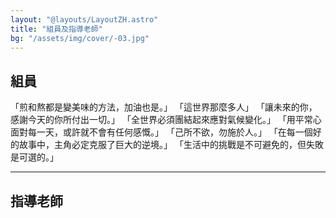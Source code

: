 ```yaml
---
layout: "@layouts/LayoutZH.astro"
title: "組員及指導老師"
bg: "/assets/img/cover/-03.jpg"
---
```



<h2 class="text-center mb-5">組員</h2>
<div class="flex flex-wrap lg:justify-between justify-evenly gap-7 mb-5">
    <Card name="Aaron" img={import('../../../assets/img/team/aaron.jpg')}>
        「煎和熬都是變美味的方法，加油也是。」
    </Card>
    <Card name="Alvin" img={import('../../../assets/img/team/alvin.jpg')}>
        「這世界那麼多人」
    </Card>
    <Card name="Cindy" img={import('../../../assets/img/team/cindy.jpg')}>
        「讓未來的你，感謝今天的你所付出一切。」
    </Card>
    <Card name="Catherine" img={import('../../../assets/img/team/catherine.jpg')}>
        「全世界必須團結起來應對氣候變化。」
    </Card>
    <Card name="Hiro" img={import('../../../assets/img/team/hiro.jpg')}>
        「用平常心面對每一天，或許就不會有任何感慨。」
    </Card>
    <Card name="Jessica" img={import('../../../assets/img/team/jessica.jpg')}>
        「己所不欲，勿施於人。」
    </Card>
    <Card name="Kate" img={import('../../../assets/img/team/kate.jpg')}>
        「在每一個好的故事中，主角必定克服了巨大的逆境。」
    </Card>
    <Card name="Summer" img={import('../../../assets/img/team/summer.jpg')}>
        「生活中的挑戰是不可避免的，但失敗是可選的。」
    </Card>
</div>

---

<h2 class="text-center mt-5 mb-5">指導老師</h2>
<div class="flex flex-wrap justify-evenly gap-7 mb-5">
    <Card name="Ms. Huang" img={import('../../../assets/img/team/mshuang.jpg')} imageFit="inside"></Card>
    <Card name="Mr. Chin" img={import('../../../assets/img/team/mrchin.jpg')} imageFit="inside"></Card>
</div>
